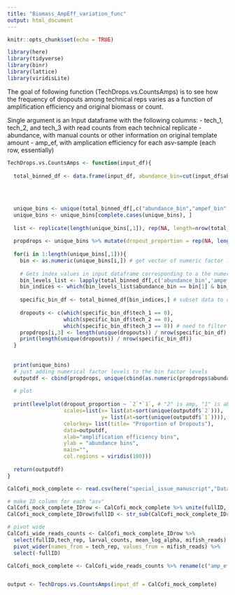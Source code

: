 ```yaml
---
title: "Biomass_AmpEff_variation_func"
output: html_document
---
```


```r
knitr::opts_chunk$set(echo = TRUE)
```

```r
library(here)
library(tidyverse)
library(binr)
library(lattice)
library(viridisLite)
```

The goal of following function (TechDrops.vs.CountsAmps) is to see how the frequency of dropouts among technical reps varies as a function of amplification efficiency and original biomass or count. 

Single argument is an Input dataframe with the following columns: 
- tech_1, tech_2, and tech_3 with read counts from each technical replicate
- abundance, with manual counts or other information on original template amount 
- amp_ef, with amplication efficiency for each asv-sample (each row, essentially)

```r
TechDrops.vs.CountsAmps <- function(input_df){
  
  total_binned_df <- data.frame(input_df, abundance_bin=cut(input_df$abundance, na.rm =T, breaks = 3),  ampef_bin = cut(input_df$amp_ef, na.rm= T, breaks = 7))  # sort abundance and amp efficiency into quantiles with all input data
  
  
  
  
  unique_bins <- unique(total_binned_df[,c("abundance_bin","ampef_bin" )]) # all unique amp bin and abundance bin combinations
  unique_bins <- unique_bins[complete.cases(unique_bins), ]
  
  list <- replicate(length(unique_bins[,1]), rep(NA, length=nrow(total_binned_df)), simplify = FALSE) # list of empty vectors (length of input dataframe), one vector for all the row indices corresponding to an unique amp&abundance bin combination
  
  propdrops <- unique_bins %>% mutate(dropout_proportion = rep(NA, length(unique_bins[,1]))) # where proportion of dropouts will go for each unique amp&abundance bin combination
  
  for(i in 1:length(unique_bins[,1])){
    bin <- as.numeric(unique_bins[i,]) # get vector of numeric factor levels of that abundance/amp bin (so c([1,3], [0.1,0.3]) would be c(1,1))
    
    # Gets index values in input dataframe corresponding to a the numeric factor levels for given abundance/amp bin 
    bin_levels_list <- lapply(total_binned_df[,c('abundance_bin','ampef_bin')], as.numeric)
    bin_indices <- which(bin_levels_list$abundance_bin == bin[1] & bin_levels_list$ampef_bin == bin[2])
    
    specific_bin_df <- total_binned_df[bin_indices,] # subset data to only include given abundance/amp bin, get prop of dropouts
    
    dropouts <- c(which(specific_bin_df$tech_1 == 0),
                  which(specific_bin_df$tech_2 == 0),
                  which(specific_bin_df$tech_3 == 0)) # need to filter out tech reps with all zeros
    propdrops[i,3] <- length(unique(dropouts)) / nrow(specific_bin_df)
    print(length(unique(dropouts)) / nrow(specific_bin_df))
  }
  
  
  print(unique_bins)
  # just adding numerical factor levels to the bin factor levels
  outputdf <- cbind(propdrops, unique(cbind(as.numeric(propdrops$abundance_bin), as.numeric(propdrops$ampef_bin))))
  
  # plot 
  
  print(levelplot(dropout_proportion ~ `2`*`1`, # "2" is amp, "1" is abundance
                  scales=list(x= list(at=sort(unique(outputdf$`2`))),
                              y= list(at=sort(unique(outputdf$`1`)))),
                  colorkey= list(title= "Proportion of Dropouts"),
                  data=outputdf,
                  xlab="amplification efficiency bins",
                  ylab = "abundance bins",
                  main="",
                  col.regions = viridis(100)))
  
  return(outputdf)
}

```

```r
CalCofi_mock_complete <- read.csv(here("special_issue_manuscript","Data", "complete_cal_props_long.csv"))

# make ID column for each "asv"
CalCofi_mock_complete_IDrow <- CalCofi_mock_complete %>% unite(fullID, c(bio_rep,ID_mifish, ID_microscopy, ext_rep), sep=".") 
CalCofi_mock_complete_IDrow$fullID <- str_sub(CalCofi_mock_complete_IDrow$fullID, 2, -3)

# pivot wide
CalCofi_wide_reads_counts <- CalCofi_mock_complete_IDrow %>%
  select(fullID,tech_rep, larval_counts, mean_log_alpha, mifish_reads) %>% 
  pivot_wider(names_from = tech_rep, values_from = mifish_reads) %>% 
  select(-fullID)

CalCofi_mock_complete <- CalCofi_wide_reads_counts %>% rename(c("amp_ef" = mean_log_alpha ,"abundance" = larval_counts, "tech_1" = "1", "tech_2" = "2", "tech_3" = "3"))


output <- TechDrops.vs.CountsAmps(input_df = CalCofi_mock_complete)
```

